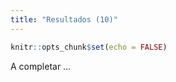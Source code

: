 ```yaml
---
title: "Resultados (10)"
---
```


```r
knitr::opts_chunk$set(echo = FALSE)
```

A completar ...